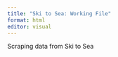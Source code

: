 ```yaml
---
title: "Ski to Sea: Working File"
format: html
editor: visual
---
```


Scraping data from Ski to Sea

```r

```

